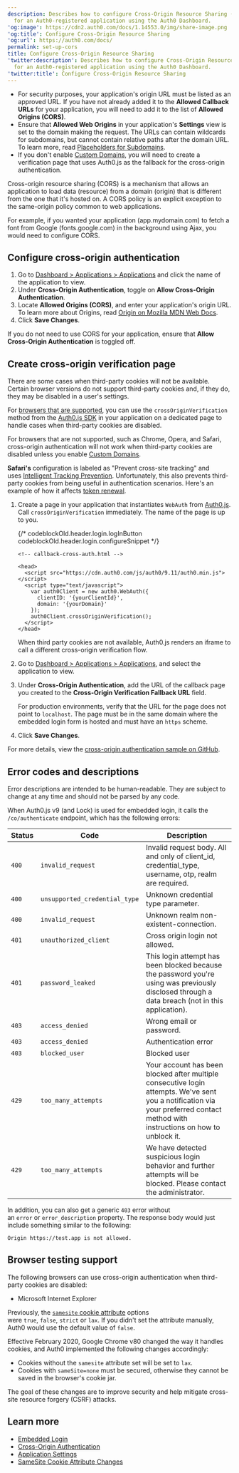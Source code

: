 ```yaml
---
description: Describes how to configure Cross-Origin Resource Sharing (CORS)
  for an Auth0-registered application using the Auth0 Dashboard.
'og:image': https://cdn2.auth0.com/docs/1.14553.0/img/share-image.png
'og:title': Configure Cross-Origin Resource Sharing
'og:url': https://auth0.com/docs/
permalink: set-up-cors
title: Configure Cross-Origin Resource Sharing
'twitter:description': Describes how to configure Cross-Origin Resource Sharing (CORS)
  for an Auth0-registered application using the Auth0 Dashboard.
'twitter:title': Configure Cross-Origin Resource Sharing
---
```

<Card title="Before you start">

* For security purposes, your application's origin URL must be listed as an approved URL. If you have not already added it to the **Allowed Callback URLs** for your application, you will need to add it to the list of **Allowed Origins (CORS)**.
* Ensure that **Allowed Web Origins** in your application's **Settings** view is set to the domain making the request. The URLs can contain wildcards for subdomains, but cannot contain relative paths after the domain URL. To learn more, read [Placeholders for Subdomains](/get-started/applications/wildcards-for-subdomains).
* If you don't enable [Custom Domains](/customize/custom-domains), you will need to create a verification page that uses Auth0.js as the fallback for the cross-origin authentication.

</Card>

Cross-origin resource sharing (CORS) is a mechanism that allows an application to load data (resource) from a domain (origin) that is different from the one that it's hosted on. A CORS policy is an explicit exception to the same-origin policy common to web applications.

For example, if you wanted your application (app.mydomain.com) to fetch a font from Google (fonts.google.com) in the background using Ajax, you would need to configure CORS.

## Configure cross-origin authentication

1. Go to [Dashboard > Applications > Applications](https://manage.auth0.com/#/applications) and click the name of the application to view.
2. Under **Cross-Origin Authentication**, toggle on **Allow Cross-Origin Authentication**.
3. Locate **Allowed Origins (CORS)**, and enter your application's origin URL. To learn more about Origins, read [Origin on Mozilla MDN Web Docs](https://developer.mozilla.org/en-US/docs/Web/HTTP/Headers/Origin).
4. Click **Save Changes**.

<Callout icon="file-lines" color="#0EA5E9" iconType="regular">

If you do not need to use CORS for your application, ensure that **Allow Cross-Origin Authentication** is toggled off.

</Callout>

## Create cross-origin verification page

There are some cases when third-party cookies will not be available. Certain browser versions do not support third-party cookies and, if they do, they may be disabled in a user's settings.

For [browsers that are supported](#browser-testing-support), you can use the `crossOriginVerification` method from the [Auth0.js SDK](/libraries/auth0js) in your application on a dedicated page to handle cases when third-party cookies are disabled.

For browsers that are not supported, such as Chrome, Opera, and Safari, cross-origin authentication will not work when third-party cookies are disabled unless you enable [Custom Domains](/customize/custom-domains).

<Callout icon="file-lines" color="#0EA5E9" iconType="regular">

**Safari's** configuration is labeled as "Prevent cross-site tracking" and uses [Intelligent Tracking Prevention](https://webkit.org/blog/7675/intelligent-tracking-prevention/). Unfortunately, this also prevents third-party cookies from being useful in authentication scenarios. Here's an example of how it affects [token renewal](/troubleshoot/authentication-issues/renew-tokens-when-using-safari).

</Callout>

1. Create a page in your application that instantiates `WebAuth` from [Auth0.js](/libraries/auth0js). Call `crossOriginVerification` immediately. The name of the page is up to you.

   {/* codeblockOld.header.login.logInButton codeblockOld.header.login.configureSnippet */}


   ```text lines
   <!-- callback-cross-auth.html -->

   <head>
     <script src="https://cdn.auth0.com/js/auth0/9.11/auth0.min.js"></script>
     <script type="text/javascript">
       var auth0Client = new auth0.WebAuth({
         clientID: '{yourClientId}',
         domain: '{yourDomain}'
       });
       auth0Client.crossOriginVerification();
     </script>
   </head>
   ```


   

   

   When third party cookies are not available, Auth0.js renders an iframe to call a different cross-origin verification flow.
2. Go to [Dashboard > Applications > Applications](https://manage.auth0.com/#/applications), and select the application to view.
3. Under **Cross-Origin Authentication**, add the URL of the callback page you created to the **Cross-Origin Verification Fallback URL** field.

   <Warning>

   For production environments, verify that the URL for the page does not point to `localhost`. The page must be in the same domain where the embedded login form is hosted and must have an `https` scheme.

   </Warning>
4. Click **Save Changes**.

For more details, view the [cross-origin authentication sample on GitHub](https://github.com/auth0/lock/blob/master/support/callback-cross-auth.html).

## Error codes and descriptions

<Warning>

Error descriptions are intended to be human-readable. They are subject to change at any time and should not be parsed by any code.

</Warning>

When Auth0.js v9 (and Lock) is used for embedded login, it calls the `/co/authenticate` endpoint, which has the following errors:

<table class="table"><thead>
<tr>
<th><strong>Status</strong></th>
<th><strong>Code</strong></th>
<th><strong>Description</strong></th>
</tr>
</thead>
<tbody>
<tr>
<td><code>400</code></td>
<td><code>invalid_request</code></td>
<td>Invalid request body. All and only of client_id, credential_type, username, otp, realm are required.</td>
</tr>
<tr>
<td><code>400</code></td>
<td><code>unsupported_credential_type</code></td>
<td>Unknown credential type parameter.</td>
</tr>
<tr>
<td><code>400</code></td>
<td><code>invalid_request</code></td>
<td>Unknown realm non-existent-connection.</td>
</tr>
<tr>
<td><code>401</code></td>
<td><code>unauthorized_client</code></td>
<td>Cross origin login not allowed.</td>
</tr>
<tr>
<td><code>401</code></td>
<td><code>password_leaked</code></td>
<td>This login attempt has been blocked because the password you're using was previously disclosed through a data breach (not in this application).</td>
</tr>
<tr>
<td><code>403</code></td>
<td><code>access_denied</code></td>
<td>Wrong email or password.</td>
</tr>
<tr>
<td><code>403</code></td>
<td><code>access_denied</code></td>
<td>Authentication error</td>
</tr>
<tr>
<td><code>403</code></td>
<td><code>blocked_user</code></td>
<td>Blocked user</td>
</tr>
<tr>
<td><code>429</code></td>
<td><code>too_many_attempts</code></td>
<td>Your account has been blocked after multiple consecutive login attempts. We've sent you a notification via your preferred contact method with instructions on how to unblock it.</td>
</tr>
<tr>
<td><code>429</code></td>
<td><code>too_many_attempts</code></td>
<td>We have detected suspicious login behavior and further attempts will be blocked. Please contact the administrator.</td>
</tr>
</tbody>
</table>

In addition, you can also get a generic `403` error without an `error` or `error_description` property. The response body would just include something similar to the following:

`Origin https://test.app is not allowed.`

## Browser testing support

The following browsers can use cross-origin authentication when third-party cookies are disabled:

* Microsoft Internet Explorer

<Card title="Samesite cookie attributes">

Previously, the [`samesite` cookie attribute](/manage-users/cookies/samesite-cookie-attribute-changes) options were `true`, `false`, `strict` or `lax`. If you didn't set the attribute manually, Auth0 would use the default value of `false`.

Effective February 2020, Google Chrome v80 changed the way it handles cookies, and Auth0 implemented the following changes accordingly:

* Cookies without the `samesite` attribute set will be set to `lax`.
* Cookies with `sameSite=none` must be secured, otherwise they cannot be saved in the browser's cookie jar.

The goal of these changes are to improve security and help mitigate cross-site resource forgery (CSRF) attacks.

</Card>

## Learn more

* [Embedded Login](/authenticate/login/embedded-login)
* [Cross-Origin Authentication](/authenticate/login/cross-origin-authentication)
* [Application Settings](/get-started/applications/application-settings)
* [SameSite Cookie Attribute Changes](/manage-users/cookies/samesite-cookie-attribute-changes)